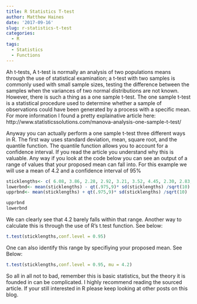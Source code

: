 ```yaml
---
title: R Statistics T-test
author: Matthew Haines
date: '2017-09-16'
slug: r-statistics-t-test
categories:
  - R
tags:
  - Statistics
  - Functions
---
```


Ah t-tests, A t-test is normally an analysis of two populations means through the use of statistical examination; a t-test with two samples is commonly used with small sample sizes, testing the difference between the samples when the variances of two normal distributions are not known. However, there is such a thing as a one sample t-test. The one sample t-test is a statistical procedure used to determine whether a sample of observations could have been generated by a process with a specific mean. For more information I found a pretty explainative article here: http://www.statisticssolutions.com/manova-analysis-one-sample-t-test/ 

Anyway you can actually perform a one sample t-test three different ways in R. The first way uses standard deviation, mean, square root, and the quantile function. The quantile function allows you to account for a confidence interval. If you read the article you understand why this is valuable. Any way if you look at the code below you can see an output of a range of values that your proposed mean can fall into. For this example we will use a mean of 4.2 and a confidence interval of 95%

```r
sticklengths<- c( 6.08, 3.86, 2.28, 2.92, 3.21, 3.52, 4.45, 2.30, 2.83, 2.24)
lowerbnd<- mean(sticklengths) - qt(.975,9)* sd(sticklengths) /sqrt(10)
upprbnd<- mean(sticklengths) + qt(.975,9)* sd(sticklengths) /sqrt(10)

upprbnd
lowerbnd
```

We can clearly see that 4.2 barely falls within that range. Another way to calculate this is through the use of R's t.test function. See below:

```r
t.test(sticklengths,conf.level = 0.95)
```

One can also identify this range by specifiying your proposed mean. See Below:

```r
t.test(sticklengths,conf.level = 0.95, mu = 4.2)
```

So all in all not to bad, remember this is basic statistics, but the theory it is founded in can be complicated. I highly recommend reading the sourced article. If your still interested in R please keep looking at other posts on this blog.